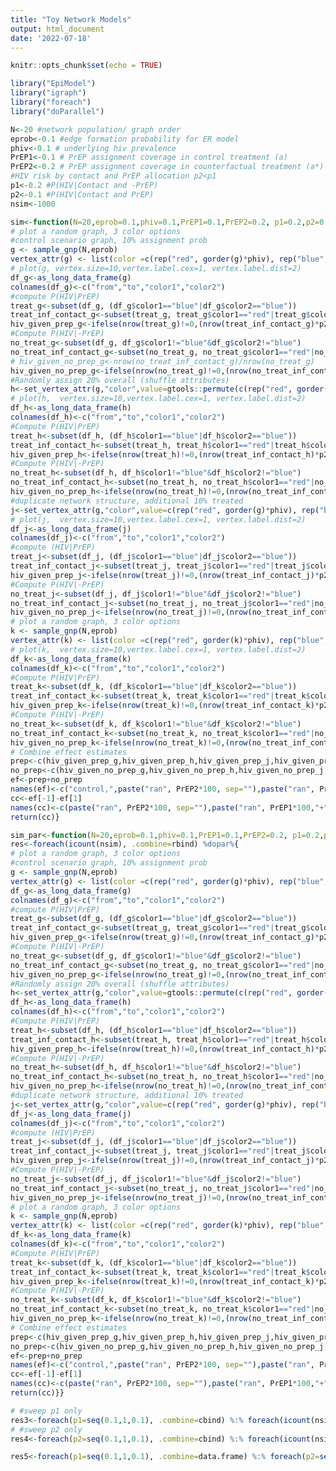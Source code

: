 ```yaml
---
title: "Toy Network Models"
output: html_document
date: '2022-07-18'
---
```


```r
knitr::opts_chunk$set(echo = TRUE)
```

```r
library("EpiModel")
library("igraph")
library("foreach")
library("doParallel")
```

```r
N<-20 #network population/ graph order
eprob<-0.1 #edge formation probability for ER model 
phiv<-0.1 # underlying hiv prevalence
PrEP1<-0.1 # PrEP assignment coverage in control treatment (a) 
PrEP2<-0.2 # PrEP assignment coverage in counterfactual treatment (a*)
#HIV risk by contact and PrEP allocation p2<p1
p1<-0.2 #P(HIV|Contact and -PrEP)
p2<-0.1 #P(HIV|Contact and PrEP)
nsim<-1000
```

```r
sim<-function(N=20,eprob=0.1,phiv=0.1,PrEP1=0.1,PrEP2=0.2, p1=0.2,p2=0.1){
# plot a random graph, 3 color options
#control scenario graph, 10% assignment prob
g <- sample_gnp(N,eprob)
vertex_attr(g) <- list(color =c(rep("red", gorder(g)*phiv), rep("blue",gorder(g)*PrEP1), rep("black", gorder(g)*(1-(phiv+PrEP1)))))
# plot(g, vertex.size=10,vertex.label.cex=1, vertex.label.dist=2)
df_g<-as_long_data_frame(g)
colnames(df_g)<-c("from","to","color1","color2")
#compute P(HIV|PrEP)
treat_g<-subset(df_g, (df_g$color1=="blue"|df_g$color2=="blue"))
treat_inf_contact_g<-subset(treat_g, treat_g$color1=="red"|treat_g$color2=="red")
hiv_given_prep_g<-ifelse(nrow(treat_g)!=0,(nrow(treat_inf_contact_g)*p2)/nrow(treat_g),0)
#Compute P(HIV|-PrEP)
no_treat_g<-subset(df_g, df_g$color1!="blue"&df_g$color2!="blue")
no_treat_inf_contact_g<-subset(no_treat_g, no_treat_g$color1=="red"|no_treat_g$color2=="red")
# hiv_given_no_prep_g<-nrow(no_treat_inf_contact_g)/nrow(no_treat_g)
hiv_given_no_prep_g<-ifelse(nrow(no_treat_g)!=0,(nrow(no_treat_inf_contact_g)*p1)/nrow(no_treat_g),0)
#Randomly assign 20% overall (shuffle attributes)
h<-set_vertex_attr(g,"color",value=gtools::permute(c(rep("red", gorder(g)*phiv), rep("blue",gorder(g)*PrEP2), rep("black", gorder(g)*(1-(phiv+PrEP2))))))
# plot(h,  vertex.size=10,vertex.label.cex=1, vertex.label.dist=2)
df_h<-as_long_data_frame(h)
colnames(df_h)<-c("from","to","color1","color2")
#Compute P(HIV|PrEP)
treat_h<-subset(df_h, (df_h$color1=="blue"|df_h$color2=="blue"))
treat_inf_contact_h<-subset(treat_h, treat_h$color1=="red"|treat_h$color2=="red")
hiv_given_prep_h<-ifelse(nrow(treat_h)!=0,(nrow(treat_inf_contact_h)*p2)/nrow(treat_h),0)
#Compute P(HIV|-PrEP)
no_treat_h<-subset(df_h, df_h$color1!="blue"&df_h$color2!="blue")
no_treat_inf_contact_h<-subset(no_treat_h, no_treat_h$color1=="red"|no_treat_h$color2=="red")
hiv_given_no_prep_h<-ifelse(nrow(no_treat_h)!=0,(nrow(no_treat_inf_contact_h)*p1)/nrow(no_treat_h),0)
#duplicate network structure, additional 10% treated
j<-set_vertex_attr(g,"color",value=c(rep("red", gorder(g)*phiv), rep("blue",gorder(g)*PrEP2), rep("black", gorder(g)*(1-(phiv+PrEP2)))))
# plot(j,  vertex.size=10,vertex.label.cex=1, vertex.label.dist=2)
df_j<-as_long_data_frame(j)
colnames(df_j)<-c("from","to","color1","color2")
#compute (HIV|PrEP)
treat_j<-subset(df_j, (df_j$color1=="blue"|df_j$color2=="blue"))
treat_inf_contact_j<-subset(treat_j, treat_j$color1=="red"|treat_j$color2=="red")
hiv_given_prep_j<-ifelse(nrow(treat_j)!=0,(nrow(treat_inf_contact_j)*p2)/nrow(treat_j),0)
#Compute P(HIV|-PrEP)
no_treat_j<-subset(df_j, df_j$color1!="blue"&df_j$color2!="blue")
no_treat_inf_contact_j<-subset(no_treat_j, no_treat_j$color1=="red"|no_treat_j$color2=="red")
hiv_given_no_prep_j<-ifelse(nrow(no_treat_j)!=0,(nrow(no_treat_inf_contact_j)*p1)/nrow(no_treat_j),0)
# plot a random graph, 3 color options
k <- sample_gnp(N,eprob)
vertex_attr(k) <- list(color =c(rep("red", gorder(k)*phiv), rep("blue",gorder(k)*PrEP1), rep("black", gorder(k)*(1-(phiv+PrEP1)))))
# plot(k,  vertex.size=10,vertex.label.cex=1, vertex.label.dist=2)
df_k<-as_long_data_frame(k)
colnames(df_k)<-c("from","to","color1","color2")
#Compute P(HIV|PrEP)
treat_k<-subset(df_k, (df_k$color1=="blue"|df_k$color2=="blue"))
treat_inf_contact_k<-subset(treat_k, treat_k$color1=="red"|treat_k$color2=="red")
hiv_given_prep_k<-ifelse(nrow(treat_k)!=0,(nrow(treat_inf_contact_k)*p2)/nrow(treat_k),0)
#Compute P(HIV|-PrEP)
no_treat_k<-subset(df_k, df_k$color1!="blue"&df_k$color2!="blue")
no_treat_inf_contact_k<-subset(no_treat_k, no_treat_k$color1=="red"|no_treat_k$color2=="red")
hiv_given_no_prep_k<-ifelse(nrow(no_treat_k)!=0,(nrow(no_treat_inf_contact_k)*p1)/nrow(no_treat_k),0)
# Combine effect estimates
prep<-c(hiv_given_prep_g,hiv_given_prep_h,hiv_given_prep_j,hiv_given_prep_k)
no_prep<-c(hiv_given_no_prep_g,hiv_given_no_prep_h,hiv_given_no_prep_j,hiv_given_no_prep_k)
ef<-prep+no_prep
names(ef)<-c("control,",paste("ran", PrEP2*100, sep=""),paste("ran", PrEP1*100,"+",PrEP1*100, sep=""),"regen")
cc<-ef[-1]-ef[1]
names(cc)<-c(paste("ran", PrEP2*100, sep=""),paste("ran", PrEP1*100,"+",PrEP1*100, sep=""),"regen")
return(cc)}
```



```r
sim_par<-function(N=20,eprob=0.1,phiv=0.1,PrEP1=0.1,PrEP2=0.2, p1=0.2,p2=0.1, nsim=1000, scen="all"){
res<-foreach(icount(nsim), .combine=rbind) %dopar%{
# plot a random graph, 3 color options
#control scenario graph, 10% assignment prob
g <- sample_gnp(N,eprob)
vertex_attr(g) <- list(color =c(rep("red", gorder(g)*phiv), rep("blue",gorder(g)*PrEP1), rep("black", gorder(g)*(1-(phiv+PrEP1)))))
df_g<-as_long_data_frame(g)
colnames(df_g)<-c("from","to","color1","color2")
#compute P(HIV|PrEP)
treat_g<-subset(df_g, (df_g$color1=="blue"|df_g$color2=="blue"))
treat_inf_contact_g<-subset(treat_g, treat_g$color1=="red"|treat_g$color2=="red")
hiv_given_prep_g<-ifelse(nrow(treat_g)!=0,(nrow(treat_inf_contact_g)*p2)/nrow(treat_g),0)
#Compute P(HIV|-PrEP)
no_treat_g<-subset(df_g, df_g$color1!="blue"&df_g$color2!="blue")
no_treat_inf_contact_g<-subset(no_treat_g, no_treat_g$color1=="red"|no_treat_g$color2=="red")
hiv_given_no_prep_g<-ifelse(nrow(no_treat_g)!=0,(nrow(no_treat_inf_contact_g)*p1)/nrow(no_treat_g),0)
#Randomly assign 20% overall (shuffle attributes)
h<-set_vertex_attr(g,"color",value=gtools::permute(c(rep("red", gorder(g)*phiv), rep("blue",gorder(g)*PrEP2), rep("black", gorder(g)*(1-(phiv+PrEP2))))))
df_h<-as_long_data_frame(h)
colnames(df_h)<-c("from","to","color1","color2")
#Compute P(HIV|PrEP)
treat_h<-subset(df_h, (df_h$color1=="blue"|df_h$color2=="blue"))
treat_inf_contact_h<-subset(treat_h, treat_h$color1=="red"|treat_h$color2=="red")
hiv_given_prep_h<-ifelse(nrow(treat_h)!=0,(nrow(treat_inf_contact_h)*p2)/nrow(treat_h),0)
#Compute P(HIV|-PrEP)
no_treat_h<-subset(df_h, df_h$color1!="blue"&df_h$color2!="blue")
no_treat_inf_contact_h<-subset(no_treat_h, no_treat_h$color1=="red"|no_treat_h$color2=="red")
hiv_given_no_prep_h<-ifelse(nrow(no_treat_h)!=0,(nrow(no_treat_inf_contact_h)*p1)/nrow(no_treat_h),0)
#duplicate network structure, additional 10% treated 
j<-set_vertex_attr(g,"color",value=c(rep("red", gorder(g)*phiv), rep("blue",gorder(g)*PrEP2), rep("black", gorder(g)*(1-(phiv+PrEP2)))))
df_j<-as_long_data_frame(j)
colnames(df_j)<-c("from","to","color1","color2")
#compute (HIV|PrEP)
treat_j<-subset(df_j, (df_j$color1=="blue"|df_j$color2=="blue"))
treat_inf_contact_j<-subset(treat_j, treat_j$color1=="red"|treat_j$color2=="red")
hiv_given_prep_j<-ifelse(nrow(treat_j)!=0,(nrow(treat_inf_contact_j)*p2)/nrow(treat_j),0)
#Compute P(HIV|-PrEP)
no_treat_j<-subset(df_j, df_j$color1!="blue"&df_j$color2!="blue")
no_treat_inf_contact_j<-subset(no_treat_j, no_treat_j$color1=="red"|no_treat_j$color2=="red")
hiv_given_no_prep_j<-ifelse(nrow(no_treat_j)!=0,(nrow(no_treat_inf_contact_j)*p1)/nrow(no_treat_j),0)
# plot a random graph, 3 color options
k <- sample_gnp(N,eprob)
vertex_attr(k) <- list(color =c(rep("red", gorder(k)*phiv), rep("blue",gorder(k)*PrEP1), rep("black", gorder(k)*(1-(phiv+PrEP1)))))
df_k<-as_long_data_frame(k)
colnames(df_k)<-c("from","to","color1","color2")
#Compute P(HIV|PrEP)
treat_k<-subset(df_k, (df_k$color1=="blue"|df_k$color2=="blue"))
treat_inf_contact_k<-subset(treat_k, treat_k$color1=="red"|treat_k$color2=="red")
hiv_given_prep_k<-ifelse(nrow(treat_k)!=0,(nrow(treat_inf_contact_k)*p2)/nrow(treat_k),0)
#Compute P(HIV|-PrEP)
no_treat_k<-subset(df_k, df_k$color1!="blue"&df_k$color2!="blue")
no_treat_inf_contact_k<-subset(no_treat_k, no_treat_k$color1=="red"|no_treat_k$color2=="red")
hiv_given_no_prep_k<-ifelse(nrow(no_treat_k)!=0,(nrow(no_treat_inf_contact_k)*p1)/nrow(no_treat_k),0)
# Combine effect estimates
prep<-c(hiv_given_prep_g,hiv_given_prep_h,hiv_given_prep_j,hiv_given_prep_k)
no_prep<-c(hiv_given_no_prep_g,hiv_given_no_prep_h,hiv_given_no_prep_j,hiv_given_no_prep_k)
ef<-prep+no_prep
names(ef)<-c("control,",paste("ran", PrEP2*100, sep=""),paste("ran", PrEP1*100,"+",PrEP1*100, sep=""),"regen")
cc<-ef[-1]-ef[1]
names(cc)<-c(paste("ran", PrEP2*100, sep=""),paste("ran", PrEP1*100,"+",PrEP1*100, sep=""),"regen")
return(cc)}}
```



```r
# #sweep p1 only
res3<-foreach(p1=seq(0.1,1,0.1), .combine=cbind) %:% foreach(icount(nsim), .combine=rbind) %dopar% {sim(N=N,eprob=eprob,phiv=phiv,PrEP1=PrEP1,PrEP2=PrEP2, p1=p1,p2=p2)}
# #sweep p2 only
res4<-foreach(p2=seq(0.1,1,0.1), .combine=cbind) %:% foreach(icount(nsim), .combine=rbind) %dopar% {sim(N=N,eprob=eprob,phiv=phiv,PrEP1=PrEP1,PrEP2=PrEP2, p1=p1,p2=p2)}
```


```r
res5<-foreach(p1=seq(0.1,1,0.1), .combine=data.frame) %:% foreach(p2=seq(0.1,1,0.1), .combine=data.frame)%do% {sim_par(N=N,eprob=eprob,phiv=phiv,PrEP1=PrEP1,PrEP2=PrEP2, p1=p1,p2=p2,nsim=100)}
```



